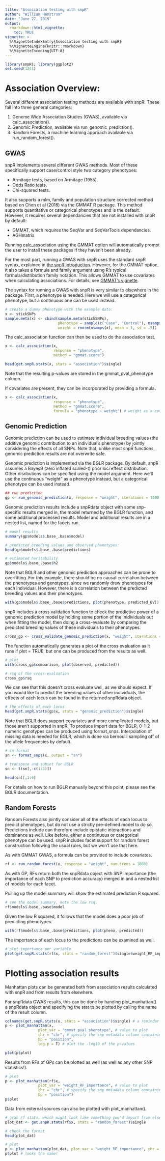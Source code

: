 ```yaml
---
title: "Association testing with snpR"
author: "William Hemstrom"
date: "June 27, 2019"
output: 
  rmarkdown::html_vignette:
    toc: TRUE
vignette: >
  %\VignetteIndexEntry{Association testing with snpR}
  %\VignetteEngine{knitr::rmarkdown}
  %\VignetteEncoding{UTF-8}
---
```


```r
library(snpR); library(ggplot2)
set.seed(1241)
```
# Association Overview:
Several different association testing methods are available with snpR. These fall into three general categories:

1. Genome Wide Association Studies (GWAS), available via calc_association().
2. Genomic Prediction, available via run_genomic_prediction().
3. Random Forests, a machine learning approach available via run_random_forest().

## GWAS

snpR implements several different GWAS methods. Most of these specifically support case/control style two category phenotypes:

* Armitage tests, based on Armitage (1955).
* Odds Ratio tests.
* Chi-squared tests.

It also supports a mlm, family and population structure corrected method based on Chen et al (2016) via the GMMAT R package. This method supports quantitative or categorical phenotypes and is the default. However, it requires several dependancies that are not installed with snpR by default:

* GMMAT, which requires the SeqVar and SeqVarTools dependancies.
* AGHmatrix

Running calc_association using the GMMAT option will automatically prompt the user to install these packages if they haven't been already.

For the most part, running a GWAS with snpR uses the standard snpR syntax, explained in [the snpR introduction](snpR_introduction.html). However, for the GMMAT option, it also takes a formula and family argument using R's typical formula/distribution family notation. This allows GMMAT to use covariates when calculating associations. For details, see [GMMAT's vignette](https://CRAN.R-project.org/package=GMMAT/vignettes/GMMAT.pdf).

The syntax for running a GWAS with snpR is very similar to elsewhere in the package. First, a phenotype is needed. Here we will use a categorical phenotype, but a continuous one can be used instead.

```r
# create a dummy phenotype with the example data:
x <- stickSNPs
sample.meta(x) <- cbind(sample.meta(stickSNPs), 
                        phenotype = sample(c("Case", "Control"), nsamps(stickSNPs), T),
                        weight = rnorm(nsamps(x), mean = 1, sd = .5))

```


The calc_association function can then be used to do the association test.

```r
x <- calc_association(x,
                      response = "phenotype",
                      method = "gmmat.score")
```

```r
head(get.snpR.stats(x, stats = "association")$single)
```
Note that the resulting p-values are stored in the gmmat_pval_phenotype column.

If covariates are present, they can be incorporated by providing a formula.

```r

x <- calc_association(x,
                      response = "phenotype",
                      method = "gmmat.score", 
                      formula = "phenotype ~ weight") # weight as a covariate
```

## Genomic Prediction

Genomic prediction can be used to estimate individual breeding values (the additive genomic contribution to an individual's phenotype) by jointly considering the effects of all SNPs. Note that, unlike most snpR functions, genomic prediction results are not overwrite safe.

Genomic prediction is implemented via the BGLR package. By default, snpR assumes a BayesB (zero inflated scaled-t) prior loci effect distribution. Other disributions can be specified using the model argument. Here we'll use the continuous "weight" as a phenotype instead, but a categorical phenotype can be used instead.

```r
## run prediction
gp <- run_genomic_prediction(x, response = "weight", iterations = 1000, burn_in = 100, thin = 10)

```

Genomic prediction results include a snpRdata object with some snp-specific results merged in, the model returned by the BGLR function, and some additional processed results. Model and additional results are in a nested list, named for the facets run.
```r
# model results
summary(gp$models$.base_.base$model)

# predicted breeding values and observed phenotypes:
head(gp$models$.base_.base$predictions)

# estimated heritability
gp$models$.base_.base$h2

```

Note that BGLR and other genomic prediction approaches can be prone to overfitting. For this example, there should be no causal correlation between the phenotypes and genotypes, since we randomly drew phenotypes for each individual. However, there is a correlation between the predicted breeding values and their phenotypes.

```r
with(gp$models$.base_.base$predictions, plot(phenotype, predicted_BV))
```

snpR includes a cross validation function to check the predictive power of a genomic prediction model by holding some portion of the inidividuals out when fitting the model, then doing a cross-evaluate by comparing the predicted breeding values of these individuals to their phenotypes.
```r
cross_gp <- cross_validate_genomic_prediction(x, "weight", iterations = 1000, burn_in = 100, thin = 10, cross_percentage = .9, plot = TRUE)
```

The function automatically generates a plot of the cross evaluation as it runs if plot = TRUE, but one can be produced from the results as well.
```r
# plot
with(cross_gp$comparison, plot(observed, predicted))

# rsq of the cross-evaluation
cross_gp$rsq
```

We can see that this doesn't cross evaluate well, as we should expect. If you would like to predict the breeding values of other individuals, the effects of each locus can be found in the returned snpRdata object.
```r
# the effects of each locus
head(get.snpR.stats(gp$x, stats = "genomic_prediction")$single)
```

Note that BGLR does support covariates and more complicated models, but those aren't supported in snpR. To produce import data for BGLR, 0-1-2 numeric genotypes can be produced using format_snps. Interpolation of missing data is needed for BGLR, which is done via bernoulli sampling off of the allele frequencies by default.
```r
# sn format
sn <- format_snps(x, output = "sn")

# transpose and subset for BGLR
sn <- t(sn[,-c(1:3)])
```

```r
head(sn)[,1:6]
```

For details on how to run BGLR manually beyond this point, please see the BGLR documentation.

## Random Forests

Random Forests also jointly consider all of the effects of each locus to predict phenotypes, but do not use a strictly pre-defined model to do so. Predictions include can therefore include epistatic interactions and dominance as well. Like before, either a continuous or categorical phenotype can be used. snpR includes facet support for random forest construction following the usual rules, but we won't use that here.

As with GMMAT GWAS, a formula can be provided to include covariates.

```r
rf <- run_random_forest(x, response = "weight", num.trees = 1000)
```
As with GP, RFs return both the snpRdata object with SNP importance (the importance of each SNP to prediction accuracy) merged in and a nested list of models for each facet.

Pulling up the model summary will show the estimated prediction R squared.

```r
# see the model summary, note the low rsq.
rf$models$.base_.base$model
```

Given the low R squared, it follows that the model does a poor job of predicting phenotypes.
```r
with(rf$models$.base_.base$predictions, plot(pheno, predicted))
```

The importance of each locus to the predictions can be examined as well.
```r
# plot importance per variable
plot(get.snpR.stats(rf$x, stats = "random_forest")$single$weight_RF_importance)
```

# Plotting association results

Manhattan plots can be generated both from association results calculated with snpR and from results from elsewhere.

For snpRdata GWAS results, this can be done by handing plot_manhattan() a snpRdata object and specifying the stat to be plotted by calling the name of the result column.

```r
colnames(get.snpR.stats(x, stats = "association")$single) # a reminder of the statistics we calculated earlier.
p <- plot_manhattan(x, 
               plot_var = "gmmat_pval_phenotype", # value to plot 
               chr = "chr", # specify the snp metadata column containing chr info
               bp = "position",
               log.p = T) # plot the -log10 of the p-values

plot(p$plot)
```


Results from RFs of GPs can be plotted as well (as well as any other SNP statistics!).

```r
# plot
p <- plot_manhattan(rf$x, 
               plot_var = "weight_RF_importance", # value to plot 
               chr = "chr", # specify the snp metadata column containing chr info
               bp = "position")
p$plot

```

Data from external sources can also be plotted with plot_manhattan().
```r
# grab rf stats, which might look like something you'd import from elsewhere.
plot_dat <- get.snpR.stats(rf$x, stats = "random_forest")$single

# check the format
head(plot_dat)

# plot
p <- plot_manhattan(plot_dat, plot_var = "weight_RF_importance", chr = "chr", bp = "position")
p$plot # looks the same!
```

